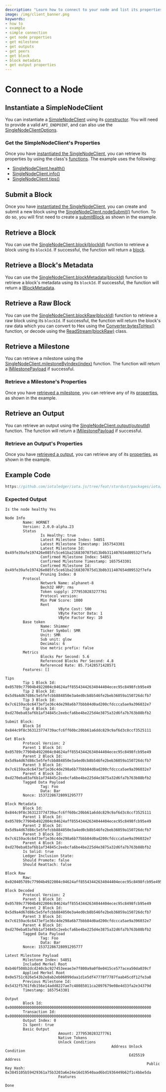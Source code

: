 ```yaml
---
description: "Learn how to connect to your node and list its properties using the iota.js client library."
image: /img/client_banner.png
keywords:
- how to
- example
- simple connection
- get node properties
- get milestone
- get outputs
- get peers
- get block
- block metadata
- get output properties
---
```

# Connect to a Node

## Instantiate a SimpleNodeClient

You can instantiate a [SimpleNodeClient](../references/client/classes/SingleNodeClient.md) using its
[constructor](../references/client/classes/SingleNodeClient.md#constructor).  You will need to provide a valid
`API_ENDPOINT`, and can also use the
[SingleNodeClientOptions](../references/client/interfaces/SingleNodeClientOptions.md).


### Get the SimpleNodeClient's Properties

Once you have [instantiated the SingleNodeClient](#instantiate-a-simplenodeclient), you can retrieve its properties by
using the class's [functions](../references/client/classes/SingleNodeClient#methods-1).  The example uses the following:

* [SingleNodeClient.health()](../references/client/classes/SingleNodeClient.md#health)
* [SingleNodeClient.info()](../references/client/classes/SingleNodeClient.md#info)
* [SingleNodeClient.tips()](../references/client/classes/SingleNodeClient.md#tips)

## Submit a Block

Once you have [instantiated the SingleNodeClient](#instantiate-a-simplenodeclient), you can create and submit a new
block using the [SingleNodeClient.nodeSubmit()](../references/client/classes/SingleNodeClient#blocksubmit) function. To
do so, you will first need to create a [submitBlock](../references/client/classes/SingleNodeClient#blocksubmit) as shown
in the example.

## Retrieve a Block

You can use the [SingleNodeClient.block(blockId)](../references/client/classes/SingleNodeClient#block) function to retrieve
a block using its `blockId`.  If successful, the function will return a
[block](../references/client/interfaces/IClient.md).

## Retrieve a Block's Metadata

You can use the [SingleNodeClient.blockMetadata(blockId)](../references/client/classes/SingleNodeClient#blockmetadata) function to retrieve
a block's metadata using its `blockId`.  If successful, the function will return a
[IBlockMetadata](../references/client/interfaces/IBlockMetadata).

## Retrieve a Raw Block

You can use the [SingleNodeClient.blockRaw(blockId)](../references/client/classes/SingleNodeClient#blockraw) function to retrieve
a raw block using its `blockId`.  If successful, the function will return the block's raw data which you can convert to
Hex using the [Converter.bytesToHex()](../references/util/classes/Converter#bytestohex) function, or decode using the
[ReadStream(blockRaw)](../references/util/classes/ReadStream) class.

## Retrieve a Milestone

You can retrieve a milestone using the
[SingleNodeClient.milestoneByIndex(index)](../references/client/classes/SingleNodeClient#milestonebyindex) function. The
function will return a [IMilestonePayload](../references/client/interfaces/IMilestonePayload) if successful.

### Retrieve a Milestone's Properties

Once you have [retrieved a milestone](#retrieve-a-milestone), you can retrieve any of its
[properties](../references/client/interfaces/IMilestonePayload.md#properties-1), as shown in the example.

## Retrieve an Output

You can retrieve an output using the
[SingleNodeClient.output(outputId)](../references/client/classes/SingleNodeClient#output) function. The
function will return a [IMilestonePayload](../references/client/interfaces/IOutputResponse) if successful.


### Retrieve an Output's Properties

Once you have [retrieved a output](#retrieve-an-output), you can retrieve any of its
[properties](../references/client/interfaces/IOutputResponse.md#properties-1), as shown in the example.

## Example Code

```ts reference
https://github.com/iotaledger/iota.js/tree/feat/stardust/packages/iota/examples/simple/src/index.ts
```

### Expected Output

```plaintext
Is the node healthy Yes

Node Info
        Name: HORNET
        Version: 2.0.0-alpha.23
        Status
                Is Healthy: true
                Latest Milestone Index: 54851
                Latest Milestone Timestamp: 1657543301
                Latest Milestone Id: 0x49fe39afe197426e085fc5ce61ba2168307075d13b0b311407654d09532f7efa
                Confirmed Milestone Index: 54851
                Confirmed Milestone Timestamp: 1657543301
                Confirmed Milestone Id: 0x49fe39afe197426e085fc5ce61ba2168307075d13b0b311407654d09532f7efa
                Pruning Index: 0
        Protocol
                Network Name: alphanet-8
                Bech32 HRP: rms
                Token supply: 2779530283277761
                Protocol version:
                Min PoW Score: 1000
                Rent
                        VByte Cost: 500
                        VByte Factor Data: 1
                        VByte Factor Key: 10
        Base token
                Name: Shimmer
                Ticker Symbol: SMR
                Unit: SMR
                Sub unit: glow
                Decimals: 6
                Use metric prefix: false
        Metrics
                Blocks Per Second: 5.6
                Referenced Blocks Per Second: 4.8
                Referenced Rate: 85.71428571428571
        Features: []

Tips
        Tip 1 Block Id: 0x05789c77904b4922004c04624aff85543442634044404ecec95c8498fcb95e49
        Tip 2 Block Id: 0x5d9a4d67d86c5e5fefcbb884850e3a4ed0cb8b546fe2beb36059a150726dcfb7
        Tip 3 Block Id: 0x7c6159ac6c6473ef1e36c4de298a6b77bbb84d0ad200cfdccca5ae9a396032e7
        Tip 4 Block Id: 0xd270eba03af6b1af34845c2eebcfa6be4be225d4e3875a32d6fa7b763b88bfb2

Submit Block:
        Block Id 0x844c9f8c363123774739acfc6ff60bc20bb61a6ddc829c9af6d3c8ccf3525111

Get Block
        Protocol Version: 2
        Parent 1 Block Id: 0x05789c77904b4922004c04624aff85543442634044404ecec95c8498fcb95e49
        Parent 2 Block Id: 0x5d9a4d67d86c5e5fefcbb884850e3a4ed0cb8b546fe2beb36059a150726dcfb7
        Parent 3 Block Id: 0x7c6159ac6c6473ef1e36c4de298a6b77bbb84d0ad200cfdccca5ae9a396032e7
        Parent 4 Block Id: 0xd270eba03af6b1af34845c2eebcfa6be4be225d4e3875a32d6fa7b763b88bfb2
        Tagged Data Payload
                Tag: Foo
                Data: Bar
        Nonce: 15372286728091295777

Block Metadata
        Block Id: 0x844c9f8c363123774739acfc6ff60bc20bb61a6ddc829c9af6d3c8ccf3525111
        Parent 1 Block Id: 0x05789c77904b4922004c04624aff85543442634044404ecec95c8498fcb95e49
        Parent 2 Block Id: 0x5d9a4d67d86c5e5fefcbb884850e3a4ed0cb8b546fe2beb36059a150726dcfb7
        Parent 3 Block Id: 0x7c6159ac6c6473ef1e36c4de298a6b77bbb84d0ad200cfdccca5ae9a396032e7
        Parent 4 Block Id: 0xd270eba03af6b1af34845c2eebcfa6be4be225d4e3875a32d6fa7b763b88bfb2
        Is Solid: true
        Ledger Inclusion State:
        Should Promote: false
        Should Reattach: false

Block Raw
        Raw: 0x020405789c77904b4922004c04624aff85543442634044404ecec95c8498fcb95e495d9a4d67d86c5e5fefcbb884850e3a4ed0cb8b546fe2beb36059a150726dcfb77c6159ac6c6473ef1e36c4de298a6b77bbb84d0ad200cfdccca5ae9a396032e7d270eba03af6b1af34845c2eebcfa6be4be225d4e3875a32d6fa7b763b88bfb20f0000000500000003466f6f0300000042617221605555555555d5

Block Decoded
        Protocol Version: 2
        Parent 1 Block Id: 0x05789c77904b4922004c04624aff85543442634044404ecec95c8498fcb95e49
        Parent 2 Block Id: 0x5d9a4d67d86c5e5fefcbb884850e3a4ed0cb8b546fe2beb36059a150726dcfb7
        Parent 3 Block Id: 0x7c6159ac6c6473ef1e36c4de298a6b77bbb84d0ad200cfdccca5ae9a396032e7
        Parent 4 Block Id: 0xd270eba03af6b1af34845c2eebcfa6be4be225d4e3875a32d6fa7b763b88bfb2
        Tagged Data Payload
                Tag: Foo
                Data: Bar
        Nonce: 15372286728091295777

Latest Milestone Payload
        Milestone Index: 54851
        Included Merkel Root 0xb46f508b2dcd240cbc927453eeae3e7f800a9a0f8e0415ce577acea50da039cf
        Applied Merkel Root 0x0e5751c026e543b2e8ab2eb06099daa1d1e5df47778f7787faab45cdf12fe3a8
        Previous Milestone Id: 0x5432f5761fdb156e14add8227ae7c48085011ca2097679e08e4d33fa2e34379d
        Timestamp: 1657543301

Output
        Block Id: 0x0000000000000000000000000000000000000000000000000000000000000000
        Transaction Id: 0x0000000000000000000000000000000000000000000000000000000000000000
        Output Index: 0
        Is Spent: true
        Basic Output
                        Amount: 2779530283277761
                        Native Tokens
                        Unlock Conditions
                                                Address Unlock Condition
                                                        Ed25519 Address
                                                                Public Key Hash: 0x3845105b59429361a75b3203a6e24e16d19540aad6bd1936449b62f1c4bbe5da
                        Features

Done
```
